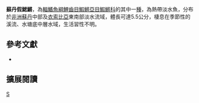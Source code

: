 {{Speciesbox 
| taxon = Nothobranchius nubaensis
| status = NE
| status_system = IUCN3.1
| authority =  [[Valdesalici|Valdesalici]], [[Bellemans|Bellemans]], [[Kardashev|Kardashev]] & [[Golubtsov|Golubtsov]], 2009
| synonyms = 
}}
'''蘇丹假鰓鱂'''，為[[輻鰭魚綱|輻鰭魚綱]][[鯉齒目|鯉齒目]][[鰕鱂亞目|鰕鱂亞目]][[鰕鱂科|鰕鱂科]]的其中一[[種|種]]，為熱帶淡水魚，分布於[[非洲|非洲]][[蘇丹|蘇丹]]中部及[[衣索比亞|衣索比亞]]東南部淡水流域，體長可達5.5公分，棲息在季節性的溪流、水塘底中層水域，生活習性不明。

== 參考文獻 ==
*{{FishBase_species|genus=Nothobranchius|species=nubaensis|year=2014|month=8}}

== 擴展閱讀 ==
{{refbegin}}
{{wikispecies-inline|Nothobranchius nubaensis|蘇丹假鰓鱂}}
{{refend}}
{{Taxonbar|from=Q11696031}}

[[Category:假鰓鱂屬|S]]